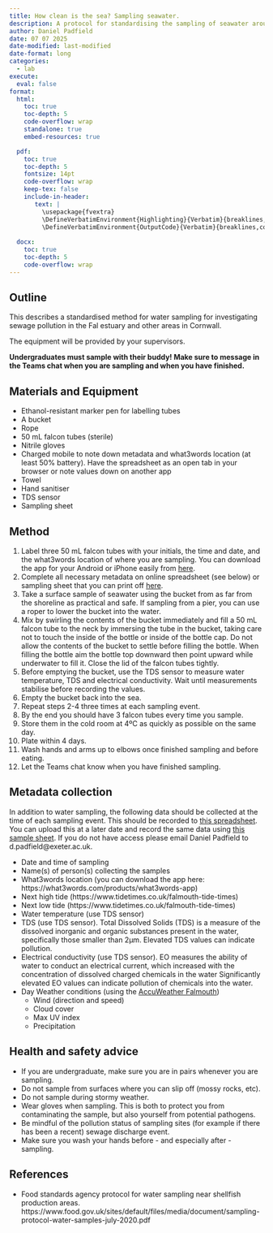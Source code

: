 ```yaml
---
title: How clean is the sea? Sampling seawater. 
description: A protocol for standardising the sampling of seawater around Falmouth for plating for _E. coli_
author: Daniel Padfield
date: 07 07 2025
date-modified: last-modified
date-format: long
categories:
  - lab
execute: 
  eval: false
format:
  html:
    toc: true
    toc-depth: 5
    code-overflow: wrap
    standalone: true
    embed-resources: true

  pdf:
    toc: true
    toc-depth: 5
    fontsize: 14pt
    code-overflow: wrap
    keep-tex: false
    include-in-header: 
       text: |
         \usepackage{fvextra}
         \DefineVerbatimEnvironment{Highlighting}{Verbatim}{breaklines,commandchars=\\\{\}}
         \DefineVerbatimEnvironment{OutputCode}{Verbatim}{breaklines,commandchars=\\\{\}}
  
  docx:
    toc: true
    toc-depth: 5
    code-overflow: wrap
---
```


## Outline

This describes a standardised method for water sampling for investigating sewage pollution in the Fal estuary and other areas in Cornwall.

The equipment will be provided by your supervisors.

**Undergraduates must sample with their buddy! Make sure to message in the Teams chat when you are sampling and when you have finished.** 

## Materials and Equipment

* Ethanol-resistant marker pen for labelling tubes
* A bucket
* Rope
* 50 mL falcon tubes (sterile)
* Nitrile gloves
* Charged mobile to note down metadata and what3words location (at least 50% battery). Have the spreadsheet as an open tab in your browser or note values down on another app
* Towel
* Hand sanitiser
* TDS sensor
* Sampling sheet

## Method

1. Label three 50 mL falcon tubes with your initials, the time and date, and the what3words location of where you are sampling. You can download the app for your Android or iPhone easily from [here](https://what3words.com/products/what3words-app).
1. Complete all necessary metadata on online spreadsheet (see below) or sampling sheet that you can print off [here](https://universityofexeteruk-my.sharepoint.com/:w:/r/personal/d_padfield_exeter_ac_uk/Documents/ecoli_seawater_students/methods/sampling_sheet.docx?d=w47b0c4ffbe714ae792f5d9920bac6bdb&csf=1&web=1&e=vkO1dW).
1. Take a surface sample of seawater using the bucket from as far from the shoreline as practical and safe. If sampling from a pier, you can use a roper to lower the bucket into the water.
1. Mix by swirling the contents of the bucket immediately and fill a 50 mL falcon tube to the neck by immersing the tube in the bucket, taking care not to touch the inside of the bottle or inside of the bottle cap. Do not allow the contents of the bucket to settle before filling the bottle. When filling the bottle aim the bottle top downward then point upward while underwater to fill it. Close the lid of the falcon tubes tightly.
1. Before emptying the bucket, use the TDS sensor to measure water temperature, TDS and electrical conductivity. Wait until measurements stabilise before recording the values.
1. Empty the bucket back into the sea.
1. Repeat steps 2-4 three times at each sampling event.
1. By the end you should have 3 falcon tubes every time you sample.
1. Store them in the cold room at 4ºC as quickly as possible on the same day.
1. Plate within 4 days.
1. Wash hands and arms up to elbows once finished sampling and before eating.
1. Let the Teams chat know when you have finished sampling.

## Metadata collection

In addition to water sampling, the following data should be collected at the time of each sampling event. This should be recorded to [this spreadsheet](https://universityofexeteruk-my.sharepoint.com/:x:/r/personal/d_padfield_exeter_ac_uk/_layouts/15/Doc.aspx?sourcedoc=%7B8BBBF371-D47D-4CD5-BA6B-29DE78FD96BA%7D&file=sampling_record.xlsx&action=default&mobileredirect=true). You can upload this at a later date and record the same data using [this sample sheet](https://universityofexeteruk-my.sharepoint.com/:w:/r/personal/d_padfield_exeter_ac_uk/Documents/ecoli_seawater_students/methods/sampling_sheet.docx?d=w47b0c4ffbe714ae792f5d9920bac6bdb&csf=1&web=1&e=vkO1dW). If you do not have access please email Daniel Padfield to d.padfield@exeter.ac.uk.

* Date and time of sampling
* Name(s) of person(s) collecting the samples
* What3words location (you can download the app here: https://what3words.com/products/what3words-app)
* Next high tide (https://www.tidetimes.co.uk/falmouth-tide-times)
* Next low tide (https://www.tidetimes.co.uk/falmouth-tide-times)
* Water temperature (use TDS sensor)
* TDS (use TDS sensor). Total Dissolved Solids (TDS) is a measure of the dissolved inorganic and organic substances present in the water, specifically those smaller than 2µm. Elevated TDS values can indicate pollution. 
* Electrical conductivity (use TDS sensor). EO measures the ability of water to conduct an electrical current, which increased with the concentration of dissolved charged chemicals in the water Significantly elevated EO values can indicate pollution of chemicals into the water.
* Day Weather conditions (using the [AccuWeather Falmouth](https://www.accuweather.com/en/gb/falmouth/tr11-3/current-weather/3194))
    - Wind (direction and speed)
    - Cloud cover
    - Max UV index
    - Precipitation
  
## Health and safety advice

* If you are undergraduate, make sure you are in pairs whenever you are sampling.
* Do not sample from surfaces where you can slip off (mossy rocks, etc).
* Do not sample during stormy weather.
* Wear gloves when sampling. This is both to protect you from contaminating the sample, but also yourself from potential pathogens. 
* Be mindful of the pollution status of sampling sites (for example if there has been a recent) sewage discharge event.
* Make sure you wash your hands before - and especially after - sampling.

## References

* Food standards agency protocol for water sampling near shellfish production areas. https://www.food.gov.uk/sites/default/files/media/document/sampling-protocol-water-samples-july-2020.pdf
